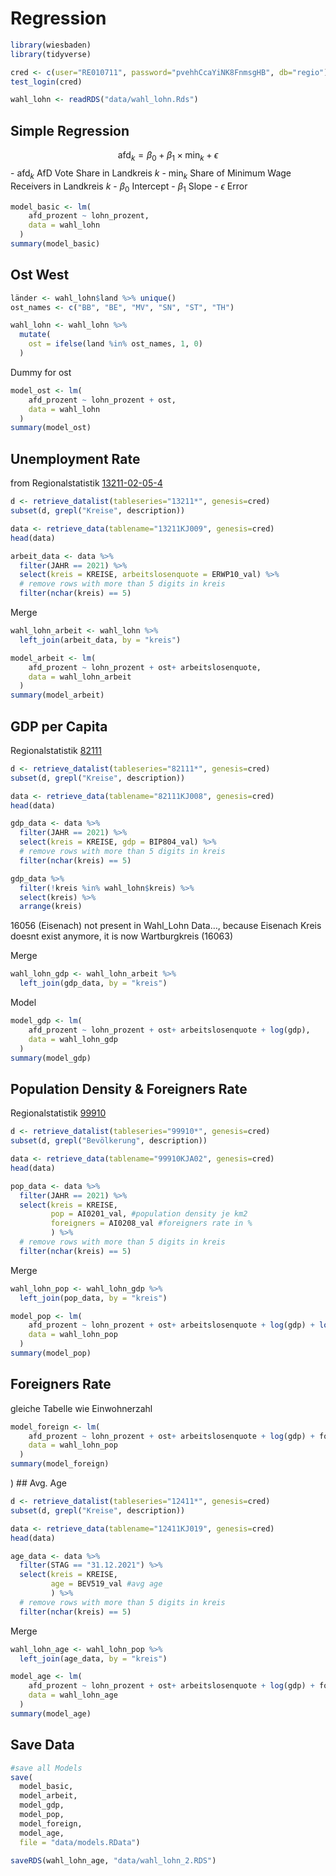 # Regression

```r
library(wiesbaden)
library(tidyverse)
```

```r
cred <- c(user="RE010711", password="pvehhCcaYiNK8FnmsgHB", db="regio")
test_login(cred)
```

```r
wahl_lohn <- readRDS("data/wahl_lohn.Rds")
```

## Simple Regression

$$
\text{afd}_k = \beta_0 + \beta_1 \times \text{min}_k + \epsilon
$$
- $\text{afd}_k$ AfD Vote Share in Landkreis $k$
- $\text{min}_k$ Share of Minimum Wage Receivers in Landkreis $k$
- $\beta_0$ Intercept
- $\beta_1$ Slope
- $\epsilon$ Error


```r
model_basic <- lm(
    afd_prozent ~ lohn_prozent, 
    data = wahl_lohn
  )
summary(model_basic)
```

## Ost West

```r
länder <- wahl_lohn$land %>% unique()
ost_names <- c("BB", "BE", "MV", "SN", "ST", "TH")

wahl_lohn <- wahl_lohn %>%
  mutate(
    ost = ifelse(land %in% ost_names, 1, 0)
  )
```

Dummy for ost

```r
model_ost <- lm(
    afd_prozent ~ lohn_prozent + ost, 
    data = wahl_lohn
  )
summary(model_ost)
```


## Unemployment Rate

from Regionalstatistik [13211-02-05-4](https://www.regionalstatistik.de/genesis//online?operation=table&code=13211-02-05-4&bypass=true&levelindex=0&levelid=1704816689633#abreadcrumb)

```r
d <- retrieve_datalist(tableseries="13211*", genesis=cred)
subset(d, grepl("Kreise", description)) 
```

```r
data <- retrieve_data(tablename="13211KJ009", genesis=cred)
head(data)
```

```r
arbeit_data <- data %>% 
  filter(JAHR == 2021) %>%
  select(kreis = KREISE, arbeitslosenquote = ERWP10_val) %>%
  # remove rows with more than 5 digits in kreis
  filter(nchar(kreis) == 5)
```

Merge

```r
wahl_lohn_arbeit <- wahl_lohn %>%
  left_join(arbeit_data, by = "kreis")
```

```r
model_arbeit <- lm(
    afd_prozent ~ lohn_prozent + ost+ arbeitslosenquote, 
    data = wahl_lohn_arbeit
  )
summary(model_arbeit)
```



## GDP per Capita

Regionalstatistik [82111](https://www.regionalstatistik.de/genesis//online?operation=table&code=82111-01-05-4&bypass=true&levelindex=0&levelid=1704893343488#abreadcrumb)

```r
d <- retrieve_datalist(tableseries="82111*", genesis=cred)
subset(d, grepl("Kreise", description)) 
```

```r
data <- retrieve_data(tablename="82111KJ008", genesis=cred)
head(data)
```

```r
gdp_data <- data %>% 
  filter(JAHR == 2021) %>%
  select(kreis = KREISE, gdp = BIP804_val) %>%
  # remove rows with more than 5 digits in kreis
  filter(nchar(kreis) == 5)
```

```r
gdp_data %>%
  filter(!kreis %in% wahl_lohn$kreis) %>%
  select(kreis) %>%
  arrange(kreis)
```

16056 (Eisenach) not present in Wahl_Lohn Data..., because Eisenach Kreis doesnt exist anymore, it is now Wartburgkreis (16063)

Merge

```r
wahl_lohn_gdp <- wahl_lohn_arbeit %>%
  left_join(gdp_data, by = "kreis")
```

Model

```r
model_gdp <- lm(
    afd_prozent ~ lohn_prozent + ost+ arbeitslosenquote + log(gdp), 
    data = wahl_lohn_gdp
  )
summary(model_gdp)
```

## Population Density & Foreigners Rate

Regionalstatistik [99910](https://www.regionalstatistik.de/genesis//online?operation=table&code=AI002-1-5&bypass=true&levelindex=0&levelid=1704894307140#abreadcrumb)


```r
d <- retrieve_datalist(tableseries="99910*", genesis=cred)
subset(d, grepl("Bevölkerung", description)) 
```

```r
data <- retrieve_data(tablename="99910KJA02", genesis=cred)
head(data)
```

```r
pop_data <- data %>% 
  filter(JAHR == 2021) %>%
  select(kreis = KREISE, 
         pop = AI0201_val, #population density je km2
         foreigners = AI0208_val #foreigners rate in %
         ) %>%
  # remove rows with more than 5 digits in kreis
  filter(nchar(kreis) == 5)
```

Merge
```r
wahl_lohn_pop <- wahl_lohn_gdp %>%
  left_join(pop_data, by = "kreis")
```

```r
model_pop <- lm(
    afd_prozent ~ lohn_prozent + ost+ arbeitslosenquote + log(gdp) + log(pop), 
    data = wahl_lohn_pop
  )
summary(model_pop)
```

## Foreigners Rate

gleiche Tabelle wie Einwohnerzahl

```r
model_foreign <- lm(
    afd_prozent ~ lohn_prozent + ost+ arbeitslosenquote + log(gdp) + foreigners, 
    data = wahl_lohn_pop
  )
summary(model_foreign)
```
)
## Avg. Age

```r
d <- retrieve_datalist(tableseries="12411*", genesis=cred)
subset(d, grepl("Kreise", description)) 
```

```r
data <- retrieve_data(tablename="12411KJ019", genesis=cred)
head(data)
```

```r
age_data <- data %>% 
  filter(STAG == "31.12.2021") %>%
  select(kreis = KREISE, 
         age = BEV519_val #avg age
         ) %>%
  # remove rows with more than 5 digits in kreis
  filter(nchar(kreis) == 5)
```

Merge
```r
wahl_lohn_age <- wahl_lohn_pop %>%
  left_join(age_data, by = "kreis")
```

```r
model_age <- lm(
    afd_prozent ~ lohn_prozent + ost+ arbeitslosenquote + log(gdp) + foreigners + age, 
    data = wahl_lohn_age
  )
summary(model_age)
```


## Save Data

```r
#save all Models
save(
  model_basic, 
  model_arbeit, 
  model_gdp, 
  model_pop, 
  model_foreign, 
  model_age,
  file = "data/models.RData")
```

```r
saveRDS(wahl_lohn_age, "data/wahl_lohn_2.RDS")
```
